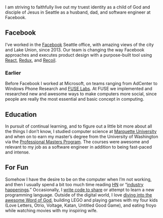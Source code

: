 
<Layout title="About">

I am striving to faithfully live out my truest identity as a child of God and disciple of Jesus in Seattle as a husband, dad, and software engineer at Facebook.

## Facebook

I&#8217;ve worked in the [Facebook](http://facebook.com/ianobermiller) Seattle office, with amazing views of the city and Lake Union, since 2013. Our team is changing the way Facebook approaches and executes product design with a purpose-built tool using [React](https://reactjs.org/), [Redux](https://redux.js.org/), and [Recoil](https://recoiljs.org/).

### Earlier

Before Facebook I worked at Microsoft, on teams ranging from AdCenter to Windows Phone Research and [FUSE Labs](https://en.wikipedia.org/wiki/microsoft_fuse_labs). At FUSE we implemented and researched new and awesome ways to make computers more social, since people are really the most essential and basic concept in computing.

## Education

In pursuit of continual learning, and to figure out a little bit more about all the things I don&#8217;t know, I studied computer science at [Marquette University](https://www.marquette.edu/) and when on to earn my master’s degree from the University of Washington via the [Professional Masters Program](https://www.cs.washington.edu/academics/pmp/). The courses were awesome and relevant to my job as a software engineer in addition to being fast-paced and intense.

## For Fun

Somehow I have the desire to be on the computer when I&#8217;m not working, and then I usually spend a bit too much time reading [HN](https://news.ycombinator.com/) or &#8220;[industry](https://react.statuscode.com/) [happenings](https://javascriptweekly.com/).&#8221; Occasionally, I [write code to share](https://github.com/ianobermiller) or attempt to learn a new programming language. Outside of the digital world, I love [diving into the awesome Word of God](https://my.bible.com/users/ianobermiller/highlights), building LEGO and playing games with my four kids (Love Letters, Otrio, Voltage, Katan, Untitled Good Game), and eating froyo while watching movies with my inspiring wife.

</Layout>
